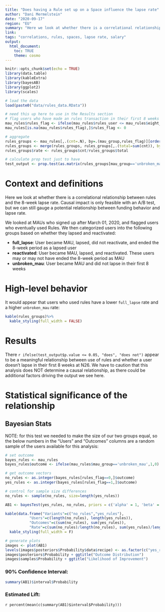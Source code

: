 ```yaml
---
title: "Does having a Rule set up on a Space influence the lapse rate"
author: "Dani Mermelstein"
date: "2020-09-17"
region: "EU"
summary: "Here we look at whether there is a correlational relationship between rules and the 8-week lapse rate. Causal impact is only feasible with an A/B test, but we can still gauge a potential relationship between funding behavior and lapse rate. We looked at MAUs who signed up after March 01, 2020, and flagged users who eventually used Rules. We then categorized users into the following groups based on whether they lapsed and reactivated."
link:
tags: "correlations, rules, spaces, lapse rate, salary"
output: 
  html_document:
    toc: TRUE
    theme: cosmo
---
```


```r
knitr::opts_chunk$set(echo = TRUE)
library(data.table)
library(kableExtra)
library(bayesAB)
library(ggplot2)
library(scales)

# load the data
load(paste0("data/rules_data.RData"))

# need this up here to use in the Results section
# flag users who have made an rules transaction in their first 8 weeks
mau_rules$rules_flag <- ifelse(mau_rules$rules_user <= mau_rules$eight_weeks, 1, 0)
mau_rules[is.na(mau_rules$rules_flag),]$rules_flag <- 0

# aggregate 
rules_groups <- mau_rules[,.(cnt=.N), by=.(mau_group,rules_flag)][order(rules_flag,mau_group),] 
rules_groups <- merge(rules_groups, rules_groups[,.(total=sum(cnt)), by=.(rules_flag)], all.x=TRUE, by="rules_flag")
rules_groups$rate <- rules_groups$cnt/rules_groups$total

# calculate prop test just to have
test_output <- prop.test(as.matrix(rules_groups[mau_group=='unbroken_mau',c("cnt","total")]))

```

# Context and definitions
Here we look at whether there is a correlational relationship between rules and the 8-week lapse rate. Causal impact is only feasible with an A/B test, but we can still gauge a potential relationship between funding behavior and lapse rate.

We looked at MAUs who signed up after March 01, 2020, and flagged users who eventually used Rules. We then categorized users into the following groups based on whether they lapsed and reactivated:

 - **full_lapse**: User became MAU, lapsed, did not reactivate, and ended the 8-week period as a lapsed user
 - **reactivated**: User became MAU, lapsed, and reactivated. These users may or may not have ended the 8-week period as MAU
 - **unbroken_mau**: User became MAU and did not lapse in their first 8 weeks

# High-level behavior

It would appear that users who used rules have a lower `full_lapse` rate and a higher `unbroken_mau` rate:

```r

kable(rules_groups)%>%
  kable_styling(full_width = FALSE)

```

# Results

There `r ifelse(test_output$p.value <= 0.05, "does", "does not")` appear to be a meaningful relationship between use of rules and whether a user doesn't lapse in their first 8 weeks at N26. We have to caution that this analysis does NOT determine a causal relationship, as there could be additional factors driving the output we see here.

# Statistical significance of the relationship  {.tabset .tabset-fade .tabset-pills} 

## Bayesian Stats

NOTE: for this test we needed to make the size of our two groups equal, so the below numbers in the "Users" and "Outcomes" columns are a random sample of the users available for this analysis:

```r

# set outcome
bayes_rules <- mau_rules
bayes_rules$outcome <- ifelse(mau_rules$mau_group=='unbroken_mau',1,0)

# get outcome vectors
no_rules <- as.integer(bayes_rules[rules_flag==0,]$outcome)
yes_rules <- as.integer(bayes_rules[rules_flag==1,]$outcome)

# control for sample size differences
no_rules <- sample(no_rules, size=length(yes_rules))

AB1 <- bayesTest(yes_rules, no_rules, priors = c('alpha' = 1, 'beta' = 1), n_samples = 1e5, distribution = 'bernoulli')

kable(data.frame("Variants"=c("no_rules","yes_rules"), 
           "Users"=c(length(no_rules), length(yes_rules)), 
           "Outcomes"=c(sum(no_rules), sum(yes_rules)),
           "Rate"=c(sum(no_rules)/length(no_rules), sum(yes_rules)/length(yes_rules)))) %>%
  kable_styling(full_width = F)

# generate plots
images <- plot(AB1)
levels(images$posteriors$Probability$data$recipe) <- as.factor(c("yes_rules","no_rules"))
images$posteriors$Probability + ggtitle("Outcome Distribution")
images$samples$Probability + ggtitle("Likelihood of Improvement")

```

### 90% Confidence Interval:

```r
summary(AB1)$interval$Probability

```

### Estimated Lift: 
`r percent(mean(c(summary(AB1)$interval$Probability)))`

